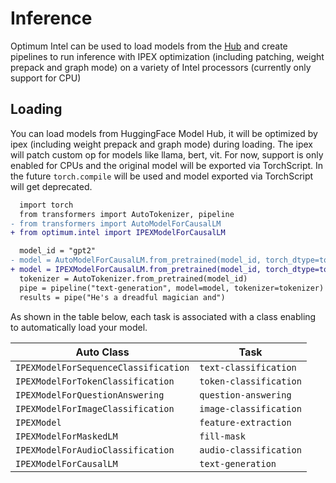 <!--Copyright 2024 The HuggingFace Team. All rights reserved.
Licensed under the Apache License, Version 2.0 (the "License"); you may not use this file except in compliance with
the License. You may obtain a copy of the License at
http://www.apache.org/licenses/LICENSE-2.0
Unless required by applicable law or agreed to in writing, software distributed under the License is distributed on
an "AS IS" BASIS, WITHOUT WARRANTIES OR CONDITIONS OF ANY KIND, either express or implied. See the License for the
specific language governing permissions and limitations under the License.
-->

# Inference

Optimum Intel can be used to load models from the [Hub](https://huggingface.co/models) and create pipelines to run inference with IPEX optimization (including patching, weight prepack and graph mode) on a variety of Intel processors (currently only support for CPU)


## Loading

You can load models from HuggingFace Model Hub, it will be optimized by ipex (including weight prepack and graph mode) during loading. The ipex will patch custom op for models like llama, bert, vit.
For now, support is only enabled for CPUs and the original model will be exported via TorchScript. In the future `torch.compile` will be used and model exported via TorchScript will get deprecated.

```diff
  import torch
  from transformers import AutoTokenizer, pipeline
- from transformers import AutoModelForCausalLM
+ from optimum.intel import IPEXModelForCausalLM

  model_id = "gpt2"
- model = AutoModelForCausalLM.from_pretrained(model_id, torch_dtype=torch.bfloat16)
+ model = IPEXModelForCausalLM.from_pretrained(model_id, torch_dtype=torch.bfloat16, export=True)
  tokenizer = AutoTokenizer.from_pretrained(model_id)
  pipe = pipeline("text-generation", model=model, tokenizer=tokenizer)
  results = pipe("He's a dreadful magician and")
```

As shown in the table below, each task is associated with a class enabling to automatically load your model.

| Auto Class                           | Task                                 |
|--------------------------------------|--------------------------------------|
| `IPEXModelForSequenceClassification` | `text-classification`                |
| `IPEXModelForTokenClassification`    | `token-classification`               |
| `IPEXModelForQuestionAnswering`      | `question-answering`                 |
| `IPEXModelForImageClassification`    | `image-classification`               |
| `IPEXModel`                          | `feature-extraction`                 |
| `IPEXModelForMaskedLM`               | `fill-mask`                          |
| `IPEXModelForAudioClassification`    | `audio-classification`               |
| `IPEXModelForCausalLM`               | `text-generation`                    |
